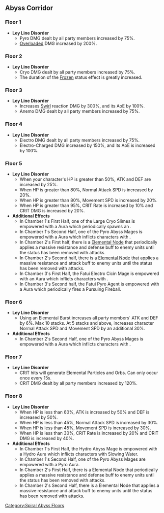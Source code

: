 ==Abyss Corridor==
===Floor 1===
*'''Ley Line Disorder'''
** Pyro DMG dealt by all party members increased by 75%.
** [[Overloaded]] DMG increased by 200%.
{{Domain Enemies
|subheader1=Chamber 1
|level1= 25
|target1=Remaining challenge time longer than 90/150/210 sec.
|enemies1=Electro Slime*17,Large Electro Slime,Mutant Electro Slime*4
|subheader2=Chamber 2
|level2=25
|target2=Remaining challenge time longer than 90/150/210 sec.
|enemies2=Hilichurl Fighter*6,Wooden Shield Hilichurl Guard*9,Hilichurl Shooter*2,Hilichurl Grenadier*2,Wooden Shield Mitachurl,Blazing Axe Mitachurl
|subheader3=Chamber 3
|level3=25
|target3=Remaining challenge time longer than 90/150/210 sec.
|enemies3=Hilichurl Shooter*2,Wooden Shield Mitachurl,Large Electro Slime,Mutant Electro Slime,Fatui Electro Cicin Mage
}}

===Floor 2===
*'''Ley Line Disorder'''
** Cryo DMG dealt by all party members increased by 75%.
** The duration of the [[Frozen]] status effect is greatly increased.
{{Domain Enemies
|subheader1=Chamber 1
|level1=40
|target1=Remaining challenge time longer than 60/90/180 sec.
|enemies1=Electro Slime*5,Large Electro Slime*5,Mutant Electro Slime*4
|subheader2=Chamber 2
|level2=40
|target2=Target defense process greater than 20/40/60%.
|enemies2=Hydro Slime*2,Large Hydro Slime*8,Blazing Axe Mitachurl,Hydro Abyss Mage
|subheader3=Chamber 3
|level3=40
|target3=Remaining challenge time longer than 60/90/180 sec.
|enemies3=Hydro Samachurl*2,Blazing Axe Mitachurl,Hydro Abyss Mage*2
}}

===Floor 3===
*'''Ley Line Disorder'''
** Increases [[Swirl]] reaction DMG by 300%, and its AoE by 100%.
** Anemo DMG dealt by all party members increased by 75%.
{{Domain Enemies
|subheader1=Chamber 1
|level1=45
|target1=Remaining challenge time longer than 60/90/180 sec.
|enemies1=Cryo Slime*5,Large Cryo Slime,Pyro Slime*5,Large Pyro Slime,Large Electro Slime,Cryo Hilichurl Shooter*2,Pyro Hilichurl Shooter*2,Wooden Shield Hilichurl Guard*6
|subheader2=Chamber 2
|level2=45
|target2=Remaining challenge time longer than 60/90/180 sec.
|enemies2=Treasure Hoarders: Pyro Potioneer*4,Treasure Hoarders: Hydro Potioneer*2,Treasure Hoarders: Electro Potioneer*6,Treasure Hoarders: Cryo Potioneer*2,Treasure Hoarders: Crusher,Treasure Hoarders: Gravedigger,Treasure Hoarders: Pugilist
|subheader3=Chamber 3
|level3=45
|target3=Remaining challenge time longer than 60/90/180 sec.
|enemies3=Blazing Axe Mitachurl,Ruin Guard
}}

===Floor 4===
*'''Ley Line Disorder'''
** Electro DMG dealt by all party members increased by 75%.
** Electro-Charged DMG increased by 150%, and its AoE is increased by 100%.
{{Domain Enemies
|subheader1=Chamber 1
|level1=50
|target1=Remaining challenge time longer than 60/120/180 sec.
|enemies1=Hydro Slime*4,Large Hydro Slime*7,Hilichurl Fighter*8,Cryo Hilichurl Shooter*2,Hydro Abyss Mage*2
|subheader2=Chamber 2
|level2=50
|target2=Target defense process greater than 20/40/60%.
|enemies2=Hydro Slime*10,Hilichurl Fighter*4,Cryo Hilichurl Shooter*2,Hilichurl Berserker*3,Blazing Axe Mitachurl,Hydro Abyss Mage*2
|subheader3=Chamber 3
|level3=50
|target3=Remaining challenge time longer than 60/120/180 sec.
|enemies3=Hilichurl Fighter*2,Cryo Hilichurl Shooter,Hydro Samachurl,Blazing Axe Mitachurl,Hydro Abyss Mage*2
}}

===Floor 5===
*'''Ley Line Disorder'''
** When your character's HP is greater than 50%, ATK and DEF are increased by 25%.
** When HP is greater than 80%, Normal Attack SPD is increased by 20%.
** When HP is greater than 80%, Movement SPD is increased by 20%.
** When HP is greater than 95%, CRIT Rate is increased by 10% and CRIT DMG is increased by 20%.
*'''Additional Effects'''
**In Chamber 1's First Half, one of the Large Cryo Slimes is empowered with a {{Cryo}} Aura which periodically spawns an {{Color|Cryo|Ice Cage}}.
**In Chamber 1's Second Half, one of the Pyro Abyss Mages is empowered with a {{Pyro}} Aura which inflicts characters with {{Color|Pyro|Smouldering Flames}}.
**In Chamber 2's First half, there is a {{Cryo}} [[Elemental Nodes|Elemental Node]] that periodically applies a massive resistance and defense buff to enemy units until the status has been removed with {{Pyro}} attacks.
**In Chamber 2's Second half, there is a {{Pyro}} [[Elemental Nodes|Elemental Node]] that applies a massive resistance and attack buff to enemy units until the status has been removed with {{Hydro}} attacks.
**In Chamber 3's First Half, the Fatui Electro Cicin Mage is empowered with an {{Electro}} Aura which inflicts characters with {{Color|Electro|Engulfing Storm}}.
**In Chamber 3's Second half, the Fatui Pyro Agent is empowered with a {{Pyro}} Aura which periodically fires a Pursuing Fireball.
{{Domain Enemies
|subheader1=Chamber 1
|level1=55
|target1=Remaining challenge time longer than 180/300/420 sec.
|subsubheader1=First Half
|enemies1=Cryo Slime*5,Large Cryo Slime*12,Electro Hilichurl Shooter*3
|subsubheader2=Second Half
|enemies2=Pyro Abyss Mage*2
|subheader3=Chamber 2
|level3=55
|target3=Remaining challenge time longer than 90/180/240 sec.
|subsubheader3=First Half
|enemies3=Treasure Hoarders: Gravedigger,Treasure Hoarders: Seaman*2,Treasure Hoarders: Handyman*4,Treasure Hoarders: Cryo Potioneer*2,Treasure Hoarders: Marksman*4
|subsubheader4=Second Half
|enemies4=Treasure Hoarders: Crusher*2,Treasure Hoarders: Pugilist*4,Treasure Hoarders: Seaman,Treasure Hoarders: Pyro Potioneer*2,Treasure Hoarders: Scout*4
|subheader5=Chamber 3
|level5=55
|target5=Remaining challenge time longer than 180/300/420 sec.
|subsubheader5=First Half
|enemies5=Fatui Electro Cicin Mage,Treasure Hoarders: Handyman*2
|subsubheader6=Second Half
|enemies6=Fatui Pyro Agent,Treasure Hoarders: Electro Potioneer*2
}}

===Floor 6===
*'''Ley Line Disorder'''
** Using an Elemental Burst increases all party members' ATK and DEF by 6%. Max 10 stacks. At 5 stacks and above, increases character Normal Attack SPD and Movement SPD by an additional 30%.
*'''Additional Effects'''
** In Chamber 2's Second Half, one of the Pyro Abyss Mages is empowered with a {{Pyro}} Aura which inflicts characters with {{Color|Pyro|Smouldering Flames}}.
{{Domain Enemies
|subheader1=Chamber 1
|level1=60
|target1=Remaining challenge time longer than 30/60/120 sec.
|subsubheader1=First Half
|enemies1=Cryo Slime*4,Large Cryo Slime,Cryo Whopperflower*5,Electro Hilichurl Shooter*3,Hilichurl Fighter*4
|subsubheader2=Second Half
|enemies2=Pyro Slime*4,Large Pyro Slime,Pyro Whopperflower*5,Anemo Samachurl*2,Cryo Hilichurl Shooter*2,Hilichurl Fighter*2
|subheader3=Chamber 2
|level3=60
|target3=Remaining challenge time longer than 90/180/270 sec.
|subsubheader3=First Half
|enemies3=Rock Shield Hilichurl Guard,Wooden Shield Hilichurl Guard*2,Hilichurl Grenadier*4,Hilichurl Berserker*2,Electro Hilichurl Shooter*3,Hydro Samachurl*2,Wooden Shield Mitachurl*2,Blazing Axe Mitachurl*3,Rock Shieldwall Mitachurl,Cryo Abyss Mage
|subsubheader4=Second Half
|enemies4=Pyro Slime*10,Large Pyro Slime*5,Pyro Hilichurl Shooter,Cryo Hilichurl Shooter,Electro Hilichurl Shooter*5,Dendro Samachurl*2,Anemo Samachurl*3
|subheader5=Chamber 3
|level5=60
|target5=Remaining challenge time longer than 120/240/330 sec.
|subsubheader5=First Half
|enemies5=Rock Shield Hilichurl Guard*2,Cryo Hilichurl Shooter*2,Geo Samachurl,Stonehide Lawachurl
|subsubheader6=Second Half
|enemies6=Large Pyro Slime*6,Pyro Abyss Mage*3
}}

===Floor 7===
*'''Ley Line Disorder'''
** CRIT hits will generate Elemental Particles and Orbs. Can only occur once every 15s.
** CRIT DMG dealt by all party members increased by 120%.
{{Domain Enemies
|subheader1=Chamber 1
|level1=65
|target1=Remaining challenge time longer than 120/300/420 sec.
|subsubheader1=First Half
|enemies1=Fatui Cryogunner Legionnaire*2,Fatui Hydrogunner Legionnaire*2,Fatui Electrohammer Vanguard
|subsubheader2=Second Half
|enemies2=Fatui Cryogunner Legionnaire*2,Fatui Pyroslinger Bracer*2,Fatui Anemoboxer Vanguard
|subheader3=Chamber 2
|level3=65
|target3=Remaining challenge time longer than 120/300/390 sec.
|subsubheader3=First Half
|enemies3=Fatui Cryogunner Legionnaire*2,Fatui Geochanter Bracer*2,Fatui Electrohammer Vanguard
|subsubheader4=Second Half
|enemies4=Fatui Geochanter Bracer*2,Fatui Pyroslinger Bracer*2,Fatui Anemoboxer Vanguard
|subheader5=Chamber 3
|level5=65
|target5=Remaining challenge time longer than 120/330/450 sec.
|subsubheader5=First Half
|enemies5=Fatui Hydrogunner Legionnaire,Fatui Electrohammer Vanguard,Fatui Anemoboxer Vanguard
|subsubheader6=Second Half
|enemies6=Fatui Pyroslinger Bracer,Fatui Electrohammer Vanguard,Fatui Anemoboxer Vanguard
}}

===Floor 8===
*'''Ley Line Disorder'''
** When HP is less than 60%, ATK is increased by 50% and DEF is increased by 50%.
** When HP is less than 45%, Normal Attack SPD is increased by 30%.
** When HP is less than 45%, Movement SPD is increased by 30%.
** When HP is less than 30%, CRIT Rate is increased by 20% and CRIT DMG is increased by 40%.
*'''Additional Effects'''
**In Chamber 1's First Half, the Hydro Abyss Mage is empowered with a Hydro Aura which inflicts characters with Slowing Water.
**In Chamber 1's Second Half, one of the Pyro Abyss Mages are empowered with a Pyro Aura.
**In Chamber 2's First Half, there is a {{Cryo}} Elemental Node that periodically applies a massive resistance and defense buff to enemy units until the status has been removed with {{Pyro}} attacks.
**In Chamber 2's Second Half, there is a {{Pyro}} Elemental Node that applies a massive resistance and attack buff to enemy units until the status has been removed with {{Hydro}} attacks.
{{Domain Enemies
|subheader1=Chamber 1
|level1=70
|target1=Remaining challenge time longer than 180/330/420 sec.
|subsubheader1=First Half
|enemies1=Hydro Abyss Mage,Cryo Abyss Mage
|subsubheader2=Second Half
|enemies2=Pyro Abyss Mage*2
|subheader3=Chamber 2
|level3=70
|target3=Remaining challenge time longer than 180/300/360 sec.
|subsubheader3=First Half
|enemies3=Hilichurl Fighter,Hilichurl Shooter*2,Wooden Shield Hilichurl Guard,Cryo Hilichurl Shooter*2,Ruin Guard
|subsubheader4=Second Half
|enemies4=Pyro Hilichurl Shooter*2,Hilichurl Berserker*3,Hilichurl Grenadier*2,Ruin Guard
|subheader5=Chamber 3
|level5=70
|target5=Remaining challenge time longer than 60/120/180 sec.
|subsubheader5=First Half
|enemies5=Cryo Regisvine
|subsubheader6=Second Half
|enemies6=Pyro Regisvine
}}
<noinclude>[[Category:Spiral Abyss Floors]]</noinclude>